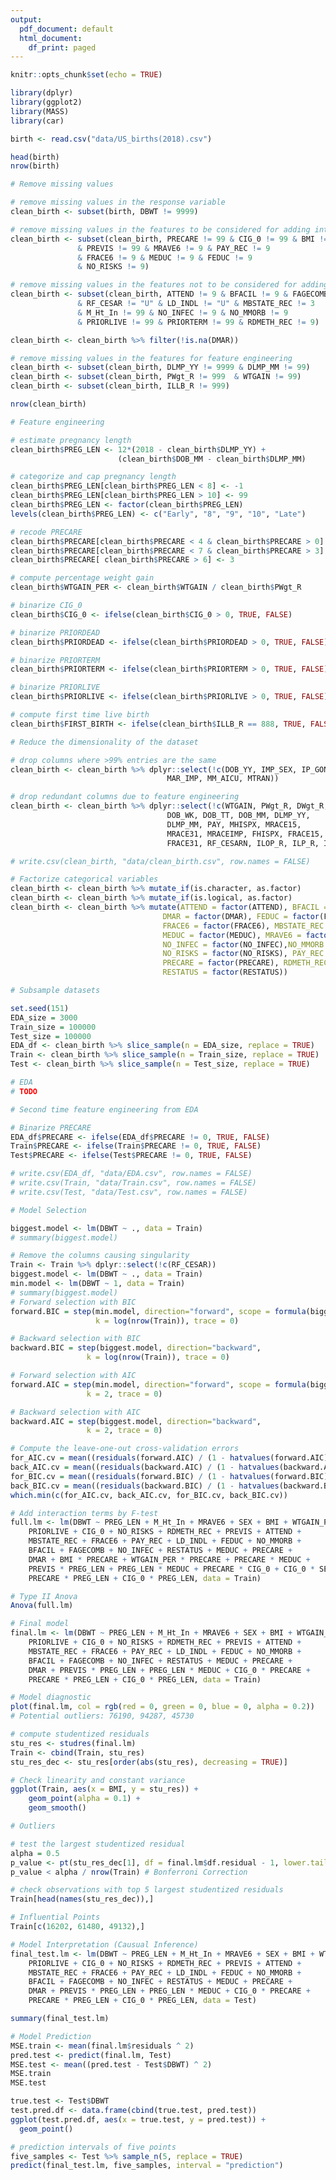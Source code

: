```yaml
---
output:
  pdf_document: default
  html_document:
    df_print: paged
---
```


```r
knitr::opts_chunk$set(echo = TRUE)
```

```r
library(dplyr)
library(ggplot2)
library(MASS)
library(car)
```

```r
birth <- read.csv("data/US_births(2018).csv")
```

```r
head(birth)
nrow(birth)
```

```r
# Remove missing values

# remove missing values in the response variable
clean_birth <- subset(birth, DBWT != 9999)

# remove missing values in the features to be considered for adding interactions
clean_birth <- subset(clean_birth, PRECARE != 99 & CIG_0 != 99 & BMI != 99.9 
               & PREVIS != 99 & MRAVE6 != 9 & PAY_REC != 9
               & FRACE6 != 9 & MEDUC != 9 & FEDUC != 9 
               & NO_RISKS != 9)

# remove missing values in the features not to be considered for adding interactions
clean_birth <- subset(clean_birth, ATTEND != 9 & BFACIL != 9 & FAGECOMB != 99 
               & RF_CESAR != "U" & LD_INDL != "U" & MBSTATE_REC != 3
               & M_Ht_In != 99 & NO_INFEC != 9 & NO_MMORB != 9 
               & PRIORLIVE != 99 & PRIORTERM != 99 & RDMETH_REC != 9)

clean_birth <- clean_birth %>% filter(!is.na(DMAR))

# remove missing values in the features for feature engineering
clean_birth <- subset(clean_birth, DLMP_YY != 9999 & DLMP_MM != 99)
clean_birth <- subset(clean_birth, PWgt_R != 999  & WTGAIN != 99)
clean_birth <- subset(clean_birth, ILLB_R != 999)
```

```r
nrow(clean_birth)
```

```r
# Feature engineering

# estimate pregnancy length
clean_birth$PREG_LEN <- 12*(2018 - clean_birth$DLMP_YY) +
                        (clean_birth$DOB_MM - clean_birth$DLMP_MM)

# categorize and cap pregnancy length
clean_birth$PREG_LEN[clean_birth$PREG_LEN < 8] <- -1
clean_birth$PREG_LEN[clean_birth$PREG_LEN > 10] <- 99
clean_birth$PREG_LEN <- factor(clean_birth$PREG_LEN)
levels(clean_birth$PREG_LEN) <- c("Early", "8", "9", "10", "Late")

# recode PRECARE
clean_birth$PRECARE[clean_birth$PRECARE < 4 & clean_birth$PRECARE > 0] <- 1
clean_birth$PRECARE[clean_birth$PRECARE < 7 & clean_birth$PRECARE > 3] <- 2
clean_birth$PRECARE[ clean_birth$PRECARE > 6] <- 3

# compute percentage weight gain
clean_birth$WTGAIN_PER <- clean_birth$WTGAIN / clean_birth$PWgt_R

# binarize CIG_0
clean_birth$CIG_0 <- ifelse(clean_birth$CIG_0 > 0, TRUE, FALSE)

# binarize PRIORDEAD
clean_birth$PRIORDEAD <- ifelse(clean_birth$PRIORDEAD > 0, TRUE, FALSE)

# binarize PRIORTERM
clean_birth$PRIORTERM <- ifelse(clean_birth$PRIORTERM > 0, TRUE, FALSE)

# binarize PRIORLIVE
clean_birth$PRIORLIVE <- ifelse(clean_birth$PRIORLIVE > 0, TRUE, FALSE)

# compute first time live birth
clean_birth$FIRST_BIRTH <- ifelse(clean_birth$ILLB_R == 888, TRUE, FALSE)
```

```r
# Reduce the dimensionality of the dataset

# drop columns where >99% entries are the same
clean_birth <- clean_birth %>% dplyr::select(!c(DOB_YY, IMP_SEX, IP_GON, MAGE_IMPFLG, 
                                   MAR_IMP, MM_AICU, MTRAN))

# drop redundant columns due to feature engineering
clean_birth <- clean_birth %>% dplyr::select(!c(WTGAIN, PWgt_R, DWgt_R, DOB_MM, 
                                   DOB_WK, DOB_TT, DOB_MM, DLMP_YY,
                                   DLMP_MM, PAY, MHISPX, MRACE15,
                                   MRACE31, MRACEIMP, FHISPX, FRACE15,
                                   FRACE31, RF_CESARN, ILOP_R, ILP_R, ILLB_R))
```

```r
# write.csv(clean_birth, "data/clean_birth.csv", row.names = FALSE)
```

```r
# Factorize categorical variables
clean_birth <- clean_birth %>% mutate_if(is.character, as.factor)
clean_birth <- clean_birth %>% mutate_if(is.logical, as.factor)
clean_birth <- clean_birth %>% mutate(ATTEND = factor(ATTEND), BFACIL = factor(BFACIL), 
                                  DMAR = factor(DMAR), FEDUC = factor(FEDUC), 
                                  FRACE6 = factor(FRACE6), MBSTATE_REC = factor(MBSTATE_REC),
                                  MEDUC = factor(MEDUC), MRAVE6 = factor(MRAVE6), 
                                  NO_INFEC = factor(NO_INFEC),NO_MMORB = factor(NO_MMORB), 
                                  NO_RISKS = factor(NO_RISKS), PAY_REC = factor(PAY_REC),
                                  PRECARE = factor(PRECARE), RDMETH_REC = factor(RDMETH_REC),
                                  RESTATUS = factor(RESTATUS))
```


```r
# Subsample datasets

set.seed(151)
EDA_size = 3000
Train_size = 100000
Test_size = 100000
EDA_df <- clean_birth %>% slice_sample(n = EDA_size, replace = TRUE)
Train <- clean_birth %>% slice_sample(n = Train_size, replace = TRUE)
Test <- clean_birth %>% slice_sample(n = Test_size, replace = TRUE)
```

```r
# EDA
# TODO
```

```r
# Second time feature engineering from EDA

# Binarize PRECARE
EDA_df$PRECARE <- ifelse(EDA_df$PRECARE != 0, TRUE, FALSE)
Train$PRECARE <- ifelse(Train$PRECARE != 0, TRUE, FALSE)
Test$PRECARE <- ifelse(Test$PRECARE != 0, TRUE, FALSE)
```


```r
# write.csv(EDA_df, "data/EDA.csv", row.names = FALSE)
# write.csv(Train, "data/Train.csv", row.names = FALSE)
# write.csv(Test, "data/Test.csv", row.names = FALSE)
```

```r
# Model Selection

biggest.model <- lm(DBWT ~ ., data = Train)
# summary(biggest.model)

# Remove the columns causing singularity
Train <- Train %>% dplyr::select(!c(RF_CESAR))
biggest.model <- lm(DBWT ~ ., data = Train)
min.model <- lm(DBWT ~ 1, data = Train)
# summary(biggest.model)
# Forward selection with BIC
forward.BIC = step(min.model, direction="forward", scope = formula(biggest.model),
                   k = log(nrow(Train)), trace = 0)

# Backward selection with BIC
backward.BIC = step(biggest.model, direction="backward", 
                 k = log(nrow(Train)), trace = 0)

# Forward selection with AIC
forward.AIC = step(min.model, direction="forward", scope = formula(biggest.model),
                 k = 2, trace = 0)

# Backward selection with AIC
backward.AIC = step(biggest.model, direction="backward", 
                 k = 2, trace = 0)
```

```r
# Compute the leave-one-out cross-validation errors
for_AIC.cv = mean((residuals(forward.AIC) / (1 - hatvalues(forward.AIC))) ^ 2)
back_AIC.cv = mean((residuals(backward.AIC) / (1 - hatvalues(backward.AIC))) ^ 2)
for_BIC.cv = mean((residuals(forward.BIC) / (1 - hatvalues(forward.BIC))) ^ 2)
back_BIC.cv = mean((residuals(backward.BIC) / (1 - hatvalues(backward.BIC))) ^ 2)
which.min(c(for_AIC.cv, back_AIC.cv, for_BIC.cv, back_BIC.cv))
```


```r
# Add interaction terms by F-test
full.lm <- lm(DBWT ~ PREG_LEN + M_Ht_In + MRAVE6 + SEX + BMI + WTGAIN_PER + 
    PRIORLIVE + CIG_0 + NO_RISKS + RDMETH_REC + PREVIS + ATTEND + 
    MBSTATE_REC + FRACE6 + PAY_REC + LD_INDL + FEDUC + NO_MMORB + 
    BFACIL + FAGECOMB + NO_INFEC + RESTATUS + MEDUC + PRECARE + 
    DMAR + BMI * PRECARE + WTGAIN_PER * PRECARE + PRECARE * MEDUC +
    PREVIS * PREG_LEN + PREG_LEN * MEDUC + PRECARE * CIG_0 + CIG_0 * SEX +
    PRECARE * PREG_LEN + CIG_0 * PREG_LEN, data = Train)

# Type II Anova
Anova(full.lm)
```

```r
# Final model
final.lm <- lm(DBWT ~ PREG_LEN + M_Ht_In + MRAVE6 + SEX + BMI + WTGAIN_PER + 
    PRIORLIVE + CIG_0 + NO_RISKS + RDMETH_REC + PREVIS + ATTEND + 
    MBSTATE_REC + FRACE6 + PAY_REC + LD_INDL + FEDUC + NO_MMORB + 
    BFACIL + FAGECOMB + NO_INFEC + RESTATUS + MEDUC + PRECARE + 
    DMAR + PREVIS * PREG_LEN + PREG_LEN * MEDUC + CIG_0 * PRECARE +
    PRECARE * PREG_LEN + CIG_0 * PREG_LEN, data = Train)
```

```r
# Model diagnostic
plot(final.lm, col = rgb(red = 0, green = 0, blue = 0, alpha = 0.2))
# Potential outliers: 76190, 94287, 45730

# compute studentized residuals
stu_res <- studres(final.lm)
Train <- cbind(Train, stu_res)
stu_res_dec <- stu_res[order(abs(stu_res), decreasing = TRUE)]

# Check linearity and constant variance
ggplot(Train, aes(x = BMI, y = stu_res)) +
    geom_point(alpha = 0.1) +
    geom_smooth()
```

```r
# Outliers

# test the largest studentized residual
alpha = 0.5
p_value <- pt(stu_res_dec[1], df = final.lm$df.residual - 1, lower.tail = FALSE)
p_value < alpha / nrow(Train) # Bonferroni Correction

# check observations with top 5 largest studentized residuals
Train[head(names(stu_res_dec)),]
```
```r
# Influential Points
Train[c(16202, 61480, 49132),]
```


```r
# Model Interpretation (Causual Inference)
final_test.lm <- lm(DBWT ~ PREG_LEN + M_Ht_In + MRAVE6 + SEX + BMI + WTGAIN_PER + 
    PRIORLIVE + CIG_0 + NO_RISKS + RDMETH_REC + PREVIS + ATTEND + 
    MBSTATE_REC + FRACE6 + PAY_REC + LD_INDL + FEDUC + NO_MMORB + 
    BFACIL + FAGECOMB + NO_INFEC + RESTATUS + MEDUC + PRECARE + 
    DMAR + PREVIS * PREG_LEN + PREG_LEN * MEDUC + CIG_0 * PRECARE +
    PRECARE * PREG_LEN + CIG_0 * PREG_LEN, data = Test)

summary(final_test.lm)
```


```r
# Model Prediction
MSE.train <- mean(final.lm$residuals ^ 2)
pred.test <- predict(final.lm, Test)
MSE.test <- mean((pred.test - Test$DBWT) ^ 2)
MSE.train
MSE.test

true.test <- Test$DBWT
test.pred.df <- data.frame(cbind(true.test, pred.test))
ggplot(test.pred.df, aes(x = true.test, y = pred.test)) +
  geom_point()

# prediction intervals of five points
five_samples <- Test %>% sample_n(5, replace = TRUE)
predict(final_test.lm, five_samples, interval = "prediction")
```

